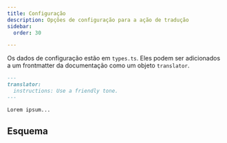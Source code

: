 ```yaml
---
title: Configuração
description: Opções de configuração para a ação de tradução
sidebar:
  order: 30

---
```



Os dados de configuração estão em `types.ts`.
Eles podem ser adicionados a um frontmatter da documentação como um objeto `translator`.

```markdown
---
translator:
  instructions: Use a friendly tone.
---

Lorem ipsum...
```

## Esquema

<Code lang="ts" code={types} title="Tipo de Configuração" />
